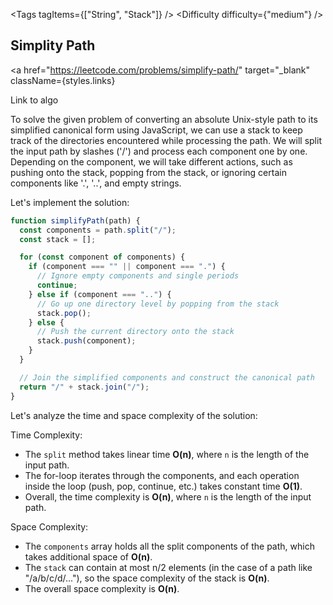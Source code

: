 
<Tags tagItems={["String", "Stack"]} />
<Difficulty difficulty={"medium"} />
## Simplity Path

<a
  href="https://leetcode.com/problems/simplify-path/"
  target="_blank"
  className={styles.links}
>
  Link to algo
</a>

To solve the given problem of converting an absolute Unix-style path to its simplified canonical form using JavaScript, we can use a stack to keep track of the directories encountered while processing the path. We will split the input path by slashes ('/') and process each component one by one. Depending on the component, we will take different actions, such as pushing onto the stack, popping from the stack, or ignoring certain components like '.', '..', and empty strings.

Let's implement the solution:

```javascript
function simplifyPath(path) {
  const components = path.split("/");
  const stack = [];

  for (const component of components) {
    if (component === "" || component === ".") {
      // Ignore empty components and single periods
      continue;
    } else if (component === "..") {
      // Go up one directory level by popping from the stack
      stack.pop();
    } else {
      // Push the current directory onto the stack
      stack.push(component);
    }
  }

  // Join the simplified components and construct the canonical path
  return "/" + stack.join("/");
}
```

Let's analyze the time and space complexity of the solution:

Time Complexity:

- The `split` method takes linear time **O(n)**, where `n` is the length of the input path.
- The for-loop iterates through the components, and each operation inside the loop (push, pop, continue, etc.) takes constant time **O(1)**.
- Overall, the time complexity is **O(n)**, where `n` is the length of the input path.

Space Complexity:

- The `components` array holds all the split components of the path, which takes additional space of **O(n)**.
- The `stack` can contain at most n/2 elements (in the case of a path like "/a/b/c/d/..."), so the space complexity of the stack is **O(n)**.
- The overall space complexity is **O(n)**.
